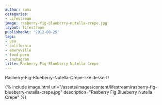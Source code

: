 ```yaml
---
author: rami
categories:
- Lifestream
image: rasberry-fig-blueberry-nutella-crepe.jpg
layout: lifestream
publishedAt: '2012-08-25'
tags:
- usa
- california
- emeryville
- food-porn
- instagram
title: Rasberry Fig Blueberry Nutella Crepe
---
```


Rasberry-Fig-Blueberry-Nutella-Crepe-like dessert!

{% include image.html url="/assets/images/content/lifestream/rasberry-fig-blueberry-nutella-crepe.jpg" description="Rasberry Fig Blueberry Nutella Crepe" %}